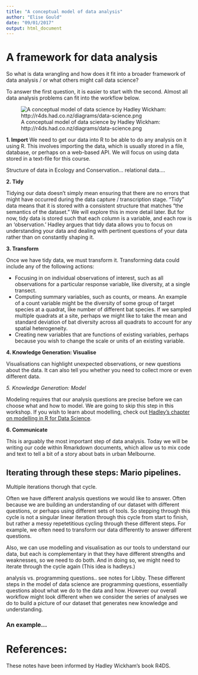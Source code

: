 ```yaml
---
title: "A conceptual model of data analysis"
author: "Elise Gould"
date: "09/01/2017"
output: html_document
---
```


# A framework for data analysis

So what is data wrangling and how does it fit into a broader framework of data analysis / or what others might call data science?

To answer the first question, it is easier to start with the second. Almost all data analysis problems can fit into the workflow below.

![A conceptual model of data science by Hadley Wickham: http://r4ds.had.co.nz/diagrams/data-science.png](../assets/data-science.png)

**1. Import** We need to get our data into R to be able to do any analysis on it using R. This involves importing the data, which is usually stored in a file, database, or perhaps on a web-based API. We will focus on using data stored in a text-file for this course.

Structure of data in Ecology and Conservation... relational data.... 

**2. Tidy** 

Tidying our data doesn't simply mean ensuring that there are no errors that might have occurred during the data capture / transcription stage. "Tidy" data means that it is stored with a consistent structure that matches "the semantics of the dataset." We will explore this in more detail later. But for now, tidy data is stored such that each column is a variable, and each row is an 'observation.' Hadley argues that tidy data allows you to focus on understanding your data and dealing with pertinent questions of your data rather than on constantly shaping it.


**3. Transform**

Once we have tidy data, we must transform it. Transforming data could include any of the following actions:

- Focusing in on individual observations of interest, such as all observations for a particular response variable, like diversity, at a single transect.
- Computing summary variables, such as counts, or means. An example of a count variable might be the diversity of some group of target species at a quadrat, like number of different bat species. If we sampled multiple quadrats at a site, perhaps we might like to take the mean and standard deviation of bat diversity across all quadrats to account for any spatial heterogeneity.
- Creating new variables that are functions of existing variables, perhaps because you wish to change the scale or units of an existing variable.

**4. Knowledge Generation: Visualise**

Visualisations can highlight unexpected observations, or new questions about the data. It can also tell you whether you need to collect more or even different data. 

*5. Knowledge Generation: Model*

Modeling requires that our analysis questions are precise before we can choose what and how to model. We are going to skip this step in this workshop. If you wish to learn about modelling, check out  [Hadley's chapter on modelling in R for Data Science](http://r4ds.had.co.nz/model-intro.html).

**6. Communicate**

This is arguably the most important step of data analysis. Today we will be writing our code within Rmarkdown documents, which allow us to mix code and text to tell a bit of a story about bats in urban Melbourne.

##  Iterating through these steps: Mario pipelines.

Multiple iterations thorugh that cycle.

Often we have different analysis questions we would like to answer. Often because we are building an understanding of our dataset with different questions, or perhaps using different sets of tools. So stepping through this cycle is not a singular linear iteration through this cycle from start to finish, but rather a messy repetetitious cycling through these different steps. For example, we often need to transform our data differently to answer different questions.

Also, we can use modelling and visualisation as our tools to understand our data, but each is complementary in that they have different strengths and weaknesses, so we need to do both. And in doing so, we might need to iterate through the cycle again (This idea is hadleys.)

analysis vs. programming questions.. see notes for Libby. These different steps in the model of data science are programming questions, essentially questions about what we do to the data and how. However our overall workflow might look different when we consider the series of analyses we do to build a picture of our dataset that generates new knowledge and understanding.

### An example...







# References:

These notes have been informed by Hadley Wickham's book R4DS.

